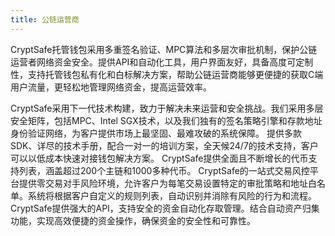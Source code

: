 ```yaml
---
title: 公链运营商
---
```


CryptSafe托管钱包采用多重签名验证、MPC算法和多层次审批机制，保护公链运营者网络资金安全。提供API和自动化工具，用户界面友好，具备高度可定制性，支持托管钱包私有化和白标解决方案，帮助公链运营商能够更便捷的获取C端用户流量，更轻松地管理网络资金，提高运营效率。



<Accordion title="企业级安全网络">
CryptSafe采用下一代技术构建，致力于解决未来运营和安全挑战。我们采用多层安全矩阵，包括MPC、Intel SGX技术，以及我们独有的签名策略引擎和存款地址身份验证网络，为客户提供市场上最坚固、最难攻破的系统保障。
</Accordion>
<Accordion title="最迅速的部署">
提供多款SDK、详尽的技术手册，配合一对一的培训方案，全天候24/7的技术支持，客户可以以低成本快速对接钱包解决方案。
</Accordion>
<Accordion title="多区块链支持">
CryptSafe提供全面且不断增长的代币支持列表，涵盖超过200个主链和1000多种代币。
</Accordion>
<Accordion title="交易策略引擎">
CryptSafe的一站式交易风控平台提供零交易对手风险环境，允许客户为每笔交易设置特定的审批策略和地址白名单。系统将根据客户自定义的规则列表，自动识别并消除有风险的行为和流程。
</Accordion>
<Accordion title="高速交易API">
CryptSafe提供强大的API，支持安全的资金自动化存取管理。结合自动资产归集功能，实现高效便捷的资金操作，确保资金的安全性和可靠性。
</Accordion>